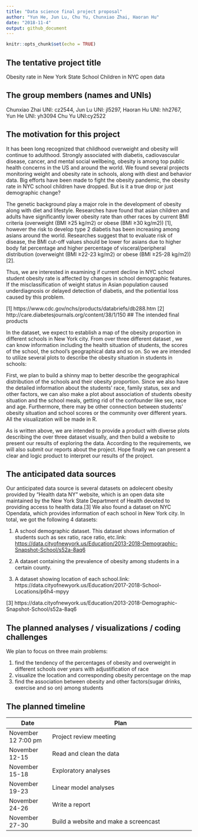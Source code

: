 ```yaml
---
title: "Data science final project proposal"
author: "Yun He, Jun Lu, Chu Yu, Chunxiao Zhai, Haoran Hu"
date: "2018-11-4"
output: github_document
---
```


```r
knitr::opts_chunk$set(echo = TRUE)
```

## The tentative project title

Obesity rate in New York State School Children in NYC open data

## The group members (names and UNIs)

Chunxiao Zhai UNI: cz2544, Jun Lu UNI: jl5297, Haoran Hu UNI: hh2767, Yun He UNI: yh3094
Chu Yu UNI:cy2522

## The motivation for this project

It has been long recognized that childhood overweight and obesity will continue to adulthood. Strongly associated with diabetis, cadiovascular disease, cancer, and mental social wellbeing, obesity is among top public health concerns in the US and around the world. We found several projects monitoring weight and obesity rate in schools, along with diest and behavior data. Big efforts have been made to fight the obesity pandemic, the obesity rate in NYC school children have dropped. But is it a true drop or just demographic change? 

The genetic background play a major role in the development of obesity along with diet and lifestyle. Researches have found that asian children and adults have significantly lower obesity rate than other races by current BMI criteria (overweight (BMI ≥25 kg/m2) or obese (BMI ≥30 kg/m2))  [1], however the risk to develop type 2 diabetis has been increasing among asians around the world. Researches suggest that to evaluate risk of disease, the BMI cut-off values should be lower for asians due to higher body fat percentage and higher percentage of visceral/peripheral distribution (overweight (BMI ≥22-23 kg/m2) or obese (BMI ≥25-28 kg/m2)) [2].

Thus, we are interested in examining if current decline in NYC school student obesity rate is affected by changes in school demographic features. If the misclassification of weight status in Asian population caused underdiagnosis or delayed detection of diabetis, and the potiential loss caused by this problem.

[1] https://www.cdc.gov/nchs/products/databriefs/db288.htm
[2] http://care.diabetesjournals.org/content/38/1/150
## The intended final products

In the dataset, we expect to establish a map of the obesity proportion in different schools in New York city. From over three different dataset , we can know information including the health situation of students, the scores of the school, the school’s geographical data and so on. So we are intended to utilize several plots to describe the obesity situation in students in schools:

First, we plan to build a shinny map to better describe the geographical distribution of the schools and their obesity proportion. Since we also have the detailed information about the students’ race, family status, sex and other factors, we can also make a plot about association of students obesity situation and the school meals, getting rid of the confounder like sex, race and age. Furthermore, there may be other connection between students’ obesity situation and school scores or the community over different years. All the visualization will be made in R.

As is written above, we are intended to provide a product with diverse plots describing the over three dataset visually, and then build a website to present our results of exploring the data. According to the requirements, we will also submit our reports about the project. Hope finally we can present a clear and logic product to interpret our results of the project.


## The anticipated data sources
Our anticipated data source is several datasets on adolecent obesity provided by "Health data NY" website, which is an open data site maintained by the New York State Department of Health devoted to providing access to health data.[3] We also found a dataset on NYC Opendata, which provides information of each school in New York city. In total, we got the following 4 datasets: 

1. A school demographic dataset. This dataset shows information of students such as sex ratio, race ratio, etc.link: <https://data.cityofnewyork.us/Education/2013-2018-Demographic-Snapshot-School/s52a-8aq6> 

2. A dataset containing the prevalence of obesity among students in a certain county.

3. A dataset showing location of each school.link: https://data.cityofnewyork.us/Education/2017-2018-School-Locations/p6h4-mpyy

[3] https://data.cityofnewyork.us/Education/2013-2018-Demographic-Snapshot-School/s52a-8aq6


## The planned analyses / visualizations / coding challenges

We plan to focus on three main problems:

1. find the tendency of the percentages of obesity and overweight in different schools over years with adjustification of race
2. visualize the location and corresponding obesity percentage on the map 
3. find the association between obesity and other factors(sugar drinks, exercise and so on) among students


## The planned timeline
Date                  | Plan                        
--------------------- | ------------------------------------------------------------------- 
November 12 7:00 pm   | Project review meeting   
November 12-15        | Read and clean the data   
November 15-18        | Exploratory analyses             
November 19-23        | Linear model analyses                            
November 24-26        | Write a report
November 27-30        | Build a website and make a screencast


